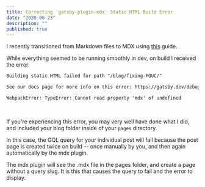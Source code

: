 ```yaml
---
title: Correcting `gatsby-plugin-mdx` Static HTML Build Error
date: "2020-06-23"
description: ""
published: true
---
```


I recently transitioned from Markdown files to MDX using [this](https://www.gatsbyjs.org/blog/2019-11-21-how-to-convert-an-existing-gatsby-blog-to-use-mdx/) guide.

While everything seemed to be running smoothly in dev, on build I received the error:


```txt
Building static HTML failed for path "/blog/fixing-FOUC/"

See our docs page for more info on this error: https://gatsby.dev/debug-html

WebpackError: TypeError: Cannot read property 'mdx' of undefined
```
<br/>

If you're experiencing this error, you may very well have done what I did, and included your blog folder inside of your `pages` directory.

 In this case, the GQL query for your individual post will fail because the post page is created twice on build -- once manually by you, and then again automatically by the mdx plugin. 
 
 The mdx plugin will see the .mdx file in the pages folder, and create a page without a query slug. It is this that causes the query to fail and the error to display.
